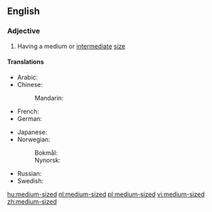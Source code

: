 ==English==

===Adjective===
{{en-adj|-|head=[[medium]]-[[sized]]}}

# Having a medium or [[intermediate]] [[size]]

====Translations====
{{trans-top|having a medium or intermediate size}}
* Arabic: {{t|ar|متوسط الحجم|tr=mutawassiT al-Hajm|sc=Arab}}
* Chinese:
*: Mandarin: {{t+|cmn|中型|tr=zhōngxíng|sc=Hani}}
* French: {{t|fr|de grandeur moyenne}}
* German: {{t|de|mittelgroß}}
{{trans-mid}}
* Japanese: {{t+|ja|中型|tr=ちゅうがた, chūgata|sc=Jpan}}
* Norwegian:
*: Bokmål: {{t|nb|mellomstor}}
*: Nynorsk: {{t|nn|mellomstor}}
* Russian: {{t|ru|среднего размера|tr=srédnevo razméra|sc=Cyrl}}
* Swedish: {{t|sv|mellanstor}}
{{trans-bottom}}

[[hu:medium-sized]]
[[nl:medium-sized]]
[[pl:medium-sized]]
[[vi:medium-sized]]
[[zh:medium-sized]]